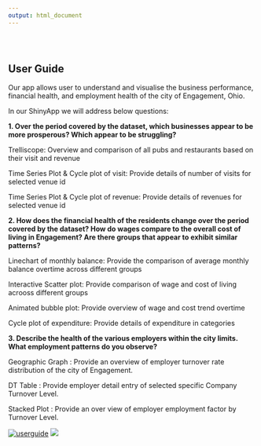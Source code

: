 ```yaml
---
output: html_document
---
```



<style type="text/css">
.title {
  display: none;
}

#getting-started img {
  margin-right: 10px;
}

</style>

<div class="row" style="padding-top: 30px;">
<div class="col-sm-6">

# **User Guide**{style="padding-top: 0px;"}

Our app allows user to understand and visualise the business performance, financial health, and employment health of the city of Engagement, Ohio. 

In our ShinyApp we will address below questions:

**1.	Over the period covered by the dataset, which businesses appear to be more prosperous? Which appear to be struggling?**

Trelliscope: Overview and comparison of all pubs and restaurants based on their visit and revenue

Time Series Plot & Cycle plot of visit: Provide details of number of visits for selected venue id

Time Series Plot & Cycle plot of revenue: Provide details of revenues for selected venue id

**2.	How does the financial health of the residents change over the period covered by the dataset? How do wages compare to the overall cost of living in Engagement? Are there groups that appear to exhibit similar patterns?**

Linechart of monthly balance: Provide the comparison of average monthly balance overtime across different groups

Interactive Scatter plot: Provide comparison of wage and cost of living acrooss different groups

Animated bubble plot: Provide overview of wage and cost trend overtime

Cycle plot of expenditure: Provide details of expenditure in categories


**3.	Describe the health of the various employers within the city limits. What employment patterns do you observe?**

Geographic Graph : Provide an overview of employer turnover rate distribution of the city of Engagement.

DT Table : Provide employer detail entry of selected specific Company Turnover Level.

Stacked Plot : Provide an over view of employer employment factor by Turnover Level.
 
  
</div>
<div class="col-sm-6">
[![userguide](Group6/userguide.JPG)](Proposal/Scripts.pdf)
![](Group6/rpackage.JPG)